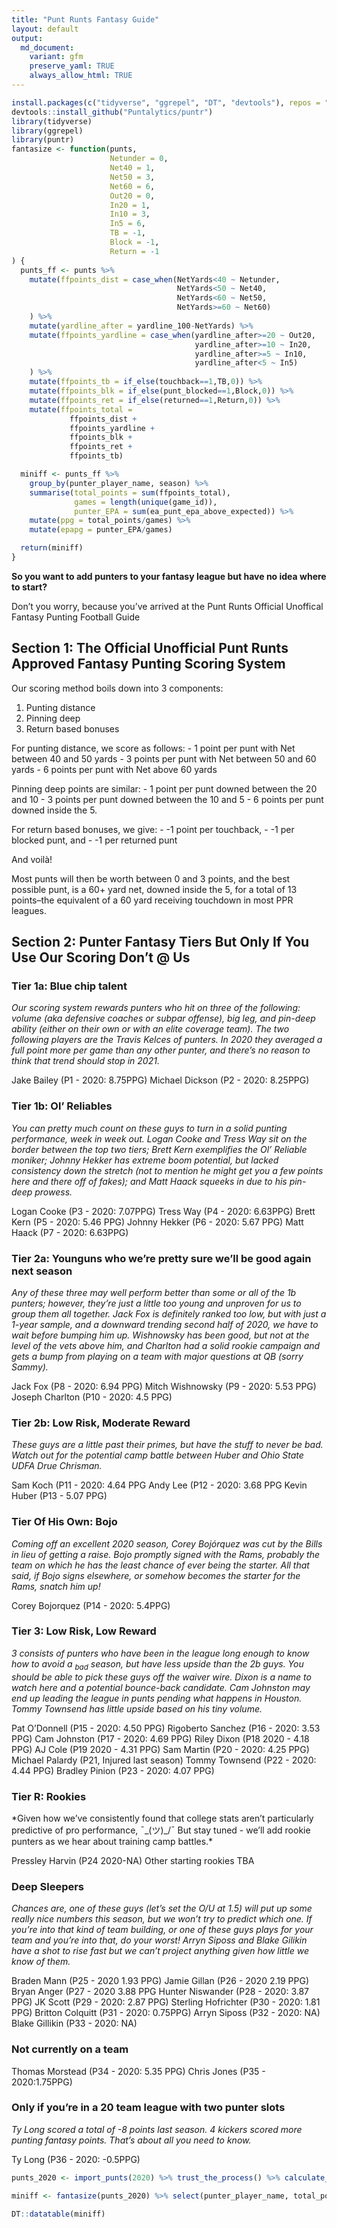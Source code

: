 ```yaml
---
title: "Punt Runts Fantasy Guide"
layout: default
output:
  md_document:
    variant: gfm
    preserve_yaml: TRUE
    always_allow_html: TRUE
---
```


```r
install.packages(c("tidyverse", "ggrepel", "DT", "devtools"), repos = "http://cran.us.r-project.org")
devtools::install_github("Puntalytics/puntr")
library(tidyverse)
library(ggrepel)
library(puntr)
fantasize <- function(punts,
                      Netunder = 0,
                      Net40 = 1,
                      Net50 = 3,
                      Net60 = 6,
                      Out20 = 0,
                      In20 = 1,
                      In10 = 3,
                      In5 = 6,
                      TB = -1,
                      Block = -1,
                      Return = -1
) {
  punts_ff <- punts %>%
    mutate(ffpoints_dist = case_when(NetYards<40 ~ Netunder,
                                     NetYards<50 ~ Net40,
                                     NetYards<60 ~ Net50,
                                     NetYards>=60 ~ Net60)
    ) %>%
    mutate(yardline_after = yardline_100-NetYards) %>%
    mutate(ffpoints_yardline = case_when(yardline_after>=20 ~ Out20,
                                         yardline_after>=10 ~ In20,
                                         yardline_after>=5 ~ In10,
                                         yardline_after<5 ~ In5)
    ) %>%
    mutate(ffpoints_tb = if_else(touchback==1,TB,0)) %>%
    mutate(ffpoints_blk = if_else(punt_blocked==1,Block,0)) %>%
    mutate(ffpoints_ret = if_else(returned==1,Return,0)) %>%
    mutate(ffpoints_total =
             ffpoints_dist +
             ffpoints_yardline +
             ffpoints_blk +
             ffpoints_ret +
             ffpoints_tb)

  miniff <- punts_ff %>%
    group_by(punter_player_name, season) %>%
    summarise(total_points = sum(ffpoints_total),
              games = length(unique(game_id)),
              punter_EPA = sum(ea_punt_epa_above_expected)) %>%
    mutate(ppg = total_points/games) %>%
    mutate(epapg = punter_EPA/games)

  return(miniff)
}
```
**So you want to add punters to your fantasy league but have no idea where to start?**

Don’t you worry, because you've arrived at the Punt Runts Official Unoffical Fantasy Punting Football Guide

## Section 1: The Official Unofficial Punt Runts Approved Fantasy Punting Scoring System

Our scoring method boils down into 3 components:   
  
 1. Punting distance
 2. Pinning deep
 3. Return based bonuses
  
For punting distance, we score as follows:
 - 1 point per punt with Net between 40 and 50 yards
 - 3 points per punt with Net between 50 and 60 yards
 - 6 points per punt with Net above 60 yards
  
Pinning deep points are similar:
 - 1 point per punt downed between the 20 and 10
 - 3 points per punt downed between the 10 and 5
 - 6 points per punt downed inside the 5.
  
For return based bonuses, we give:
 - -1 point per touchback, 
 - -1 per blocked punt, and 
 - -1 per returned punt
  
And voilà! 
  
Most punts will then be worth between 0 and 3 points, and the best possible punt, is a 60+ yard net, downed inside the 5, for a total of 13 points--the equivalent of a 60 yard receiving touchdown in most PPR leagues. 

## Section 2: Punter Fantasy Tiers But Only If You Use Our Scoring Don’t @ Us

### Tier 1a: Blue chip talent
*Our scoring system rewards punters who hit on three of the following: volume (aka defensive coaches or subpar offense), big leg, and pin-deep ability (either on their own or with an elite coverage team). The two following players are the Travis Kelces of punters. In 2020 they averaged a full point more per game than any other punter, and there’s no reason to think that trend should stop in 2021.*

  Jake Bailey (P1 - 2020: 8.75PPG)
  Michael Dickson (P2 - 2020: 8.25PPG)

### Tier 1b: Ol’ Reliables
*You can pretty much count on these guys to turn in a solid punting performance, week in week out. Logan Cooke and Tress Way sit on the border between the top two tiers; Brett Kern exemplifies the Ol’ Reliable moniker; Johnny Hekker has extreme boom potential, but lacked consistency down the stretch (not to mention he might get you a few points here and there off of fakes); and Matt Haack squeeks in due to his pin-deep prowess.*

  Logan Cooke (P3 - 2020: 7.07PPG)
  Tress Way (P4 - 2020: 6.63PPG)
  Brett Kern (P5 - 2020: 5.46 PPG)
  Johnny Hekker (P6 - 2020: 5.67 PPG)
  Matt Haack (P7 - 2020: 6.63PPG)

### Tier 2a: Younguns who we’re pretty sure we’ll be good again next season
*Any of these three may well perform better than some or all of the 1b punters; however, they’re just a little too young and unproven for us to group them all together. Jack Fox is definitely ranked too low, but with just a 1-year sample, and a downward trending second half of 2020, we have to wait before bumping him up. Wishnowsky has been good, but not at the level of the vets above him, and Charlton had a solid rookie campaign and gets a bump from playing on a team with major questions at QB (sorry Sammy).*

  Jack Fox (P8 - 2020: 6.94 PPG)
  Mitch Wishnowsky (P9 - 2020: 5.53 PPG)
  Joseph Charlton (P10 - 2020: 4.5 PPG)

### Tier 2b: Low Risk, Moderate Reward
*These guys are a little past their primes, but have the stuff to never be bad. Watch out for the potential camp battle between Huber and Ohio State UDFA Drue Chrisman.*

  Sam Koch (P11 - 2020: 4.64 PPG
  Andy Lee (P12 - 2020: 3.68 PPG
  Kevin Huber (P13 - 5.07 PPG)

### Tier Of His Own: Bojo 
*Coming off an excellent 2020 season, Corey Bojórquez was cut by the Bills in lieu of getting a raise. Bojo promptly signed with the Rams, probably the team on which he has the least chance of ever being the starter. All that said, if Bojo signs elsewhere, or somehow becomes the starter for the Rams, snatch him up!*

  Corey Bojorquez (P14 - 2020: 5.4PPG)

### Tier 3: Low Risk, Low Reward
*3 consists of punters who have been in the league long enough to know how to avoid a ~bad~ season, but have less upside than the 2b guys. You should be able to pick these guys off the waiver wire. Dixon is a name to watch here and a potential bounce-back candidate. Cam Johnston may end up leading the league in punts pending what happens in Houston. Tommy Townsend has little upside based on his tiny volume.*

  Pat O’Donnell (P15 - 2020: 4.50 PPG)
  Rigoberto Sanchez (P16 - 2020: 3.53 PPG)
  Cam Johnston (P17 - 2020: 4.69 PPG)
  Riley Dixon (P18 2020 - 4.18 PPG)
  AJ Cole (P19 2020 - 4.31 PPG)
  Sam Martin (P20 - 2020: 4.25 PPG)
  Michael Palardy (P21, Injured last season)
  Tommy Townsend (P22 - 2020: 4.44 PPG)
  Bradley Pinion (P23 - 2020: 4.07 PPG)

### Tier R: Rookies
*Given how we’ve consistently found that college stats aren’t particularly predictive of pro performance, ¯\_(ツ)_/¯   But stay tuned - we’ll add rookie punters as we hear about training camp battles.*

  Pressley Harvin (P24 2020-NA)
  Other starting rookies TBA

### Deep Sleepers
*Chances are, one of these guys (let’s set the O/U at 1.5) will put up some really nice numbers this season, but we won’t try to predict which one. If you’re into that kind of team building, or one of these guys plays for your team and you're into that, do your worst! Arryn Siposs and Blake Gilikin have a shot to rise fast but we can’t project anything given how little we know of them.*

  Braden Mann (P25 - 2020 1.93 PPG)
  Jamie Gillan (P26 - 2020 2.19 PPG)
  Bryan Anger (P27 - 2020 3.88 PPG
  Hunter Niswander (P28 - 2020: 3.87 PPG)
  JK Scott (P29 - 2020: 2.87 PPG)
  Sterling Hofrichter (P30 - 2020: 1.81 PPG)
  Britton Colquitt (P31 - 2020: 0.75PPG)
  Arryn Siposs (P32 - 2020: NA)
  Blake Gillikin (P33 - 2020: NA)

### Not currently on a team

  Thomas Morstead (P34 - 2020: 5.35 PPG)
  Chris Jones (P35 - 2020:1.75PPG)

### Only if you’re in a 20 team league with two punter slots
*Ty Long scored a total of -8 points last season. 4 kickers scored more punting fantasy points. That’s about all you need to know.*

  Ty Long (P36 - 2020: -0.5PPG)

```r
punts_2020 <- import_punts(2020) %>% trust_the_process() %>% calculate_all()

miniff <- fantasize(punts_2020) %>% select(punter_player_name, total_points, games, ppg)

DT::datatable(miniff)
```

